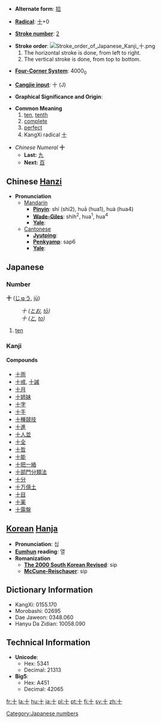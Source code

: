 * '''Alternate form''': [[拾]]

* '''[[Wiktionary:Chinese radical index| Radical]]''': [[Wiktionary:Chinese radical index 十|十]]+0

* '''[[Wiktionary:Chinese total strokes index|Stroke number]]''': [[Wiktionary:Chinese total strokes index 2|2]]

*'''Stroke order''': [[Image:Stroke order of Japanese Kanji 十.png]]
*# The horizontal stroke is done, from left to right.
*# The vertical stroke is done, from top to bottom.

* '''[[Wiktionary:Chinese four corner index|Four-Corner System]]''': 4000<sub>0</sub>

* '''[[Wiktionary:Chinese Cangjie index|Cangjie input]]''': 十 (J)

* '''Graphical Significance and Origin''': 

* '''Common Meaning'''
*# [[ten]], [[tenth]]
*# [[complete]]
*# [[perfect]]
*# KangXi radical [[Wiktionary:Chinese radical index 十|十]]

*''Chinese Numeral'' '''十'''
**'''Last:''' [[九]]
**'''Next:''' [[百]]


== Chinese [[Hanzi]] ==

*'''Pronunciation '''
**[[Mandarin]]
***'''[[Pinyin]]''': shí (shi2), huā (hua1), huà (hua4)
***'''[[Wade-Giles]]''': shih<sup>2</sup>, hua<sup>1</sup>, hua<sup>4</sup>
***'''[[Yale]]''': 
**[[Cantonese]]
***'''[[Jyutping]]''': 
***'''[[Penkyamp]]''':  sap6
***'''[[Yale]]''': 


==Japanese==
===Number===
'''十''' ([[じゅう]], [[jū]])
:''十 ([[とお]], [[tō]])''
:''十 ([[と]], [[to]])''
# [[ten]]

===Kanji===
{{kanji|[[じゅう]] ([[jū]])|[[とお]] ([[tō]]), [[と]] ([[to]]), [[とたび]] ([[totabi]])}}
====Compounds====
*[[十雨]]
*[[十戒]], [[十誡]]
*[[十月]]
*[[十姉妹]]
*[[十字]]
*[[十手]]
*[[十種競技]]
*[[十進]]
*[[十人並]]
*[[十全]]
*[[十哲]]
*[[十能]]
*[[十把一絡]]
*[[十部門分類法]]
*[[十分]]
*[[十万億土]]
*[[十目]]
*[[十薬]]
*[[十露盤]]


== [[Korean]] [[Hanja]] ==

* '''Pronunciation''': 십
* '''[[Eumhun]] reading''': 열
* '''Romanization'''
** '''[[The 2000 South Korean Revised Romanization|The 2000 South Korean Revised]]''': sip
** '''[[McCune-Reischauer]]''': sip


== Dictionary Information ==

* KangXi: 0155.170
* Morobashi: 02695
* Dae Jaweon: 0348.060
* Hanyu Da Zidian: 10058.090

== Technical Information ==

* '''Unicode''':
** Hex: 5341
** Decimal: 21313
* '''Big5''':
** Hex: A451
** Decimal: 42065

[[Category:Japanese numbers]]

[[fr:十]]
[[la:十]]
[[hu:十]]
[[ja:十]]
[[pl:十]]
[[pt:十]]
[[fi:十]]
[[sv:十]]
[[zh:十]]